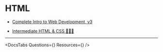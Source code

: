
# HTML

- [Complete Intro to Web Development, v3](https://frontendmasters.com/courses/web-development-v3/)

- [Intermediate HTML & CSS 🏃🏻‍♀️](https://frontendmasters.com/courses/intermediate-html-css/)

---

<DocsTabs Questions={<Questions />} Resources={<Resources />} />
